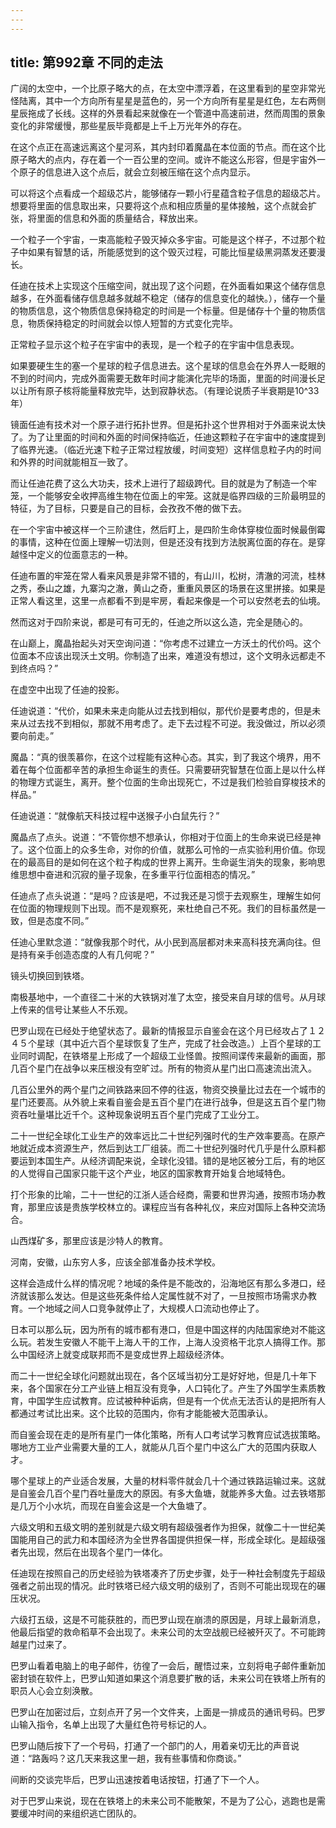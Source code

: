 ```yaml
---
---
---
```

title: 第992章 不同的走法
---



广阔的太空中，一个比原子略大的点，在太空中漂浮着，在这里看到的星空非常光怪陆离，其中一个方向所有星星是蓝色的，另一个方向所有星星是红色，左右两侧星辰拖成了长线。这样的外景看起来就像在一个管道中高速前进，然而周围的景象变化的非常缓慢，那些星辰毕竟都是上千上万光年外的存在。

在这个点正在高速远离这个星河系，其内封印着魔晶在本位面的节点。而在这个比原子略大的点内，存在着一个一百公里的空间。或许不能这么形容，但是宇宙外一个原子的信息进入这个点后，就会立刻被压缩在这个点内显示。

可以将这个点看成一个超级芯片，能够储存一颗小行星蕴含粒子信息的超级芯片。想要将里面的信息取出来，只要将这个点和相应质量的星体接触，这个点就会扩张，将里面的信息和外面的质量结合，释放出来。

一个粒子一个宇宙，一束高能粒子毁灭掉众多宇宙。可能是这个样子，不过那个粒子中如果有智慧的话，所能感觉到的这个毁灭过程，可能比恒星级黑洞蒸发还要漫长。

任迪在技术上实现这个压缩空间，就出现了这个问题，在外面看如果这个储存信息越多，在外面看储存信息越多就越不稳定（储存的信息变化的越快。），储存一个量的物质信息，这个物质信息保持稳定的时间是一个标量。但是储存十个量的物质信息，物质保持稳定的时间就会以惊人短暂的方式变化完毕。

正常粒子显示这个粒子在宇宙中的表现，是一个粒子的在宇宙中信息表现。

如果要硬生生的塞一个星球的粒子信息进去。这个星球的信息会在外界人一眨眼的不到的时间内，完成外面需要无数年时间才能演化完毕的场面，里面的时间漫长足以让所有原子核将能量释放完毕，达到寂静状态。（有理论说质子半衰期是10^33年）

镜面任迪有技术对一个原子进行拓扑世界。但是拓扑这个世界相对于外面来说太快了。为了让里面的时间和外面的时间保持临近，任迪这颗粒子在宇宙中的速度提到了临界光速。（临近光速下粒子正常过程放缓，时间变短）这样信息粒子内的时间和外界的时间就能相互一致了。

而让任迪花费了这么大功夫，技术上进行了超级跨代。目的就是为了制造一个牢笼，一个能够安全收押高维生物在位面上的牢笼。这就是临界四级的三阶最明显的特征，为了目标，只要是自己的目标，会孜孜不倦的做下去。

在一个宇宙中被这样一个三阶逮住，然后盯上，是四阶生命体穿梭位面时候最倒霉的事情，这种在位面上理解一切法则，但是还没有找到方法脱离位面的存在。是穿越怪中定义的位面意志的一种。

任迪布置的牢笼在常人看来风景是非常不错的，有山川，松树，清澈的河流，桂林之秀，泰山之雄，九寨沟之澈，黄山之奇，重重风景区的场景在这里拼接。如果是正常人看这里，这里一点都看不到是牢房，看起来像是一个可以安然老去的仙境。

然而这对于四阶来说，都是可有可无的，任迪之所以这么造，完全是随心的。

在山巅上，魔晶抬起头对天空询问道：“你考虑不过建立一方沃土的代价吗。这个位面本不应该出现沃土文明。你制造了出来，难道没有想过，这个文明永远都走不到终点吗？”

在虚空中出现了任迪的投影。

任迪说道：“代价，如果未来走向能从过去找到相似，那代价是要考虑的，但是未来从过去找不到相似，那就不用考虑了。走下去过程不可逆。我没做过，所以必须要向前走。”

魔晶：“真的很羡慕你，在这个过程能有这种心态。其实，到了我这个境界，用不着在每个位面都辛苦的承担生命诞生的责任。只需要研究智慧在位面上是以什么样的物理方式诞生，离开。整个位面的生命出现死亡，不过是我们检验自穿梭技术的样品。”

任迪说道：“就像航天科技过程中送猴子小白鼠先行？”

魔晶点了点头。说道：“不管你想不想承认，你相对于位面上的生命来说已经是神了。这个位面上的众多生命，对你的价值，就那么可怜的一点实验利用价值。你现在的最高目的是如何在这个粒子构成的世界上离开。生命诞生消失的现象，影响思维思想中奋进和沉寂的量子现象，在多重平行位面相态的情况。”

任迪点了点头说道：“是吗？应该是吧，不过我还是习惯于去观察生，理解生如何在位面的物理规则下出现。而不是观察死，来杜绝自己不死。我们的目标虽然是一致，但是态度不同。”

任迪心里默念道：“就像我那个时代，从小民到高层都对未来高科技充满向往。但是持有亲手创造态度的人有几何呢？”

镜头切换回到铁塔。

南极基地中，一个直径二十米的大铁锅对准了太空，接受来自月球的信号。从月球上传来的信号让某些人不乐观。

巴罗山现在已经处于绝望状态了。最新的情报显示自鉴会在这个月已经攻占了１２４５个星球（其中近六百个星球恢复了生产，完成了社会改造。）上百个星球的工业同时调配，在铁塔星上形成了一个超级工业怪兽。按照间谍传来最新的画面，那几百个星门在战争以来压根没有空旷过。所有的物资从星门出口高速流出流入。

几百公里外的两个星门之间铁路来回不停的往返，物资交换量比过去在一个城市的星门还要高。从外貌上来看自鉴会是五百个星门在进行战争，但是这五百个星门物资吞吐量堪比近千个。这种现象说明五百个星门完成了工业分工。

二十一世纪全球化工业生产的效率远比二十世纪列强时代的生产效率要高。在原产地就近成本资源生产，然后到达工厂组装。而二十世纪列强时代几乎是什么原料都要运到本国生产。从经济调配来说，全球化没错。错的是地区被分工后，有的地区的人觉得自己国家只能干这个产业，地区的国家教育开始复合地域特色。

打个形象的比喻，二十一世纪的江浙人适合经商，需要和世界沟通，按照市场办教育，那里应该是贵族学校林立的。课程应当有各种礼仪，来应对国际上各种交流场合。

山西煤矿多，那里应该是沙特人的教育。

河南，安徽，山东穷人多，应该全部准备办技术学校。

这样会造成什么样的情况呢？地域的条件是不能改的，沿海地区有那么多港口，经济就该那么发达。但是这些死条件给人定属性就不对了，一旦按照市场需求办教育。一个地域之间人口竞争就停止了，大规模人口流动也停止了。

日本可以那么玩，因为所有的城市都有港口，但是中国这样的内陆国家绝对不能这么玩。若发生安徽人不能干上海人干的工作，上海人没资格干北京人搞得工作。那么中国经济上就变成联邦而不是变成世界上超级经济体。

而二十一世纪全球化问题就出现在，各个区域当初分工是好好地，但是几十年下来，各个国家在分工产业链上相互没有竞争，人口钝化了。产生了外国学生素质教育，中国学生应试教育。应试被种种诟病，但是有一个优点无法否认的是把所有人都通过考试比出来。这个比较的范围内，你有才能能被大范围承认。

而自鉴会现在走的是所有星门一体化策略，所有人口考试学习教育应试选拔策略。哪地方工业产业需要大量的工人，就能从几百个星门中这么广大的范围内获取人才。

哪个星球上的产业适合发展，大量的材料零件就会几十个通过铁路运输过来。这就是自鉴会几百个星门吞吐量庞大的原因。有多大鱼塘，就能养多大鱼。过去铁塔那是几万个小水坑，而现在自鉴会这是一个大鱼塘了。

六级文明和五级文明的差别就是六级文明有超级强者作为担保，就像二十一世纪美国能用自己的武力和本国经济为全世界各国提供担保一样，形成全球化。是超级强者先出现，然后在出现各个星门一体化。

任迪现在按照自己的历史经验为铁塔凑齐了历史步骤，处于一种社会制度先于超级强者之前出现的情况。此时铁塔已经六级文明的级别了，否则不可能出现现在的碾压状况。

六级打五级，这是不可能获胜的，而巴罗山现在崩溃的原因是，月球上最新消息，他最后指望的救命稻草不会出现了。未来公司的太空战舰已经被歼灭了。不可能跨越星门过来了。

巴罗山看着电脑上的电子邮件，彷徨了一会后，醒悟过来，立刻将电子邮件重新加密封锁在软件上，巴罗山知道如果这个消息要扩散的话，未来公司在铁塔上所有的职员人心会立刻涣散。

巴罗山在加密过后，立刻点开了另一个文件夹，上面是一排成员的通讯号码。巴罗山输入指令，名单上出现了大量红色符号标记的人。

巴罗山随后按下了一个号码，打通了一个部门的人，用着亲切无比的声音说道：“路轰吗？这几天来我这里一趟，我有些事情和你商谈。”

间断的交谈完毕后，巴罗山迅速按着电话按钮，打通了下一个人。

对于巴罗山来说，现在在铁塔上的未来公司不能散架，不是为了公心，逃跑也是需要缓冲时间的来组织逃亡团队的。